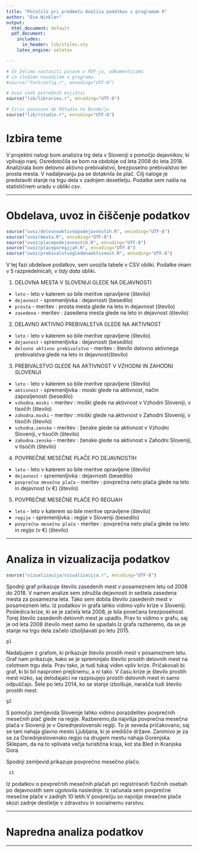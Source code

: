```yaml
---
title: "Poročilo pri predmetu Analiza podatkov s programom R"
author: "Eva Winkler"
output:
  html_document: default
  pdf_document:
    includes:
      in_header: lib/styles.sty
    latex_engine: xelatex

---
```


```r
# Če želimo nastaviti pisave v PDF-ju, odkomentiramo
# in sledimo navodilom v programu.
#source("fontconfig.r", encoding="UTF-8")

# Uvoz vseh potrebnih knjižnic
source("lib/libraries.r", encoding="UTF-8")
```

```r
# Izris povezave do RStudia na Binderju
source("lib/rstudio.r", encoding="UTF-8")
```

# Izbira teme

V projektni nalogi bom analizira trg dela v Sloveniji s pomočjo dejavnikov, ki vplivajo nanj. Osredotočila se bom na obdobje od leta 2008 do leta 2018. Analizirala bom delovno aktivno prebivalstvo, brezposelno prebivalstvo ter prosta mesta. V nadaljevanju pa se dotaknila še plač. Cilj naloge je predstaviti stanje na trgu dela v zadnjem desetletju. Podatke sem našla na statističnem uradu v obliki csv. 



***

# Obdelava, uvoz in čiščenje podatkov

```r
source("uvoz/delovnoaktivnopodejavnostih.R", encoding="UTF-8")
source("uvoz/mesta.R", encoding="UTF-8")
source("uvoz/placepodejavnostih.R", encoding="UTF-8")
source("uvoz/placeporegijah.R", encoding="UTF-8")
source("uvoz/prebivalstvogledenaaktivnost.R", encoding="UTF-8")
```

V tej fazi obdelave podatkov, sem uvozila tabele v CSV obliki. Podatke imam v 5 razpredelnicah, v *tidy data* obliki. 

1.  DELOVNA MESTA V SLOVENIJI GLEDE NA DEJAVNOSTI 

  - `leto` - leto v katerem so bile meritve opravljene (število)
  - `dejavnost` - spremenljivka : dejavnosti (besedilo)
  - `prosta` - meritev : prosta mesta glede na leto in dejavnost  (število)
  - `zasedena` - meritev : zasedena mesta glede na leto in dejavnost  (število)
  
2. DELAVNO AKTIVNO PREBIVALSTVA GLEDE NA AKTIVNOST

  - `leto` - leto v katerem so bile meritve opravljene (število)
  - `dejavnost` - spremenljivka : dejavnosti (besedilo)
  - `delovno aktivno prebivalstvo` - meritev : število delovno aktivnega prebivalstva glede na leto in dejavnost(število)
  
3. PREBIVALSTVO GLEDE NA AKTIVNOST V VZHODNI IN ZAHODNI SLOVENIJI

  - `leto` - leto v katerem so bile meritve opravljene (število)
  - `aktivnost` - spremenljivka : moski glede na aktivnost, način zaposljenosti (besedilo)
  - `vzhodna.moski` - meritev : moški glede na aktivnost v Vzhodni Sloveniji, v  tisočih  (število)
  - `zahodna.moski` - meritev : moški glede na aktivnost v Zahodni Sloveniji, v  tisočih  (število)
  - `vzhodna.zenske` - meritev : ženske glede na aktivnost v Vzhodni Sloveniji, v  tisočih (število)
  - `zahodna.zenske` - meritev : ženske glede na aktivnost v Zahodni Sloveniji, v  tisočih  (število)
  
4. POVPREČNE MESEČNE PLAČE PO DEJAVNOSTIH 

  - `leto` - leto v katerem so bile meritve opravljene (število)
  - `dejavnost` - spremenljivka : dejavnosti (besedilo)
  - `povprečna mesečna plača` - meritev : povprečna neto plača glede na leto in dejavnost (v €) (število)
  
5. POVPREČNE MESEČNE PLAČE PO REGIJAH 

 - `leto` - leto v katerem so bile meritve opravljene (število)
  - `regije` - spremenljivka : regije v Sloveniji (besedilo)
  - `povprečna mesečna plača` - meritev : povprečna neto plača glede na leto in regijo  (v €) (število)
  
***

# Analiza in vizualizacija podatkov

```r
source("vizualizacija/vizualizacija.r", encoding="UTF-8")
```

Spodnji graf prikazuje število zasedenih mest v posameznem letu od 2008 do 2018. V namen analize sem združila dejavnosti in seštela zasedena mesta za posamezna leta. Tako sem dobila število zasedenih mest v posameznem letu. Iz podatkov in grafa lahko vidimo vpliv krize v Sloveniji. Posledica krize, ki se je začela leta 2008, je bila povečana brezposelnost. Torej število zasedenih delovnih mest je upadlo. Prav to vidimo v grafu, saj je od leta 2008 število mest samo še upadalo.Iz grafa razberemo, da se je stanje na trgu dela začelo izboljšavati po letu 2015.

```r
g1
```

Nadaljujem z grafom, ki prikazuje število prostih mest v posameznem letu. Graf nam prikazuje, kako se je spreminjalo število prostih delovnih mest na celotnem trgu dela. Prav tako, je tudi tukaj viden vpliv krize. Pričakovali bi graf, ki bi bil nasproten prejšnemu, a ni tako. V času krize je število prostih mest nizko, saj delodajalci ne razpisujejo prostih delovnih mest in samo odpuščajo. Šele po letu 2014, ko se stanje izbolšuje, narašča tudi število prostih mest.

```r
g2
```

S pomočjo zemljevida Slovenije lahko vidimo porazdelitev povprečnih mesečnih plač glede na regije. Razberemo,da najvišja povprečna mesečna plača v Sloveniji je v Osrednjeslovenski regiji. To je seveda pričakovano, saj se tam nahaja glavno mesto Ljubljana, ki je središče države. Zanimivo je za se za Osrednjeslovensko regijo na drugem mestu nahaja Gorenjska. Sklepam, da na to vplivata večja turistična kraja, kot sta Bled in Kranjska Gora. 

Spodnji zemljevid prikazuje povprečno mesečno plačo. 

```r
 z1
```

Iz podatkov o povprečnih mesečnih plačah pri registriranih fizičnih osebah po dejavnostih sem ugotovila naslednje. Iz računala sem povprečne mesečne plače v zadnjih 10 letih.V povprečju so najvišje mesečne plače skozi zadnje destletje v zdravstvu in socialnemu varstvu. 


***

# Napredna analiza podatkov


***
